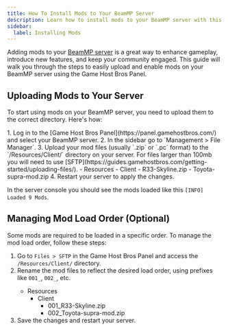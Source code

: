 ```yaml
---
title: How To Install Mods to Your BeamMP Server
description: Learn how to install mods to your BeamMP server with this comprehensive guide.
sidebar:
  label: Installing Mods
---
```


Adding mods to your [BeamMP server](https://www.gamehostbros.com/beammp-server-hosting/) is a great way to enhance gameplay, introduce new features, and keep your community engaged. This guide will walk you through the steps to easily upload and enable mods on your BeamMP server using the Game Host Bros Panel.

## Uploading Mods to Your Server
To start using mods on your BeamMP server, you need to upload them to the correct directory. Here's how:

<Steps>
1. Log in to the [Game Host Bros Panel](https://panel.gamehostbros.com/) and select your BeamMP server.
2. In the sidebar go to `Management > File Manager`.
3. Upload your mod files (usually `.zip` or `.pc` format) to the `/Resources/Client/` directory on your server. For files larger than 100mb you will need to use [SFTP](https://guides.gamehostbros.com/getting-started/uploading-files/).
   <FileTree>
   - Resources
     - Client
       - R33-Skyline.zip
       - Toyota-supra-mod.zip
   </FileTree>
4. Restart your server to apply the changes.
</Steps>

In the server console you should see the mods loaded like this `[INFO] Loaded 9 Mods`.

## Managing Mod Load Order (Optional)
Some mods are required to be loaded in a specific order. To manage the mod load order, follow these steps:
<Steps>
1. Go to `Files > SFTP` in the Game Host Bros Panel and access the `/Resources/Client/` directory.
2. Rename the mod files to reflect the desired load order, using prefixes like `001_`, `002_`, etc.
   <FileTree>
   - Resources
     - Client
       - 001_R33-Skyline.zip
       - 002_Toyota-supra-mod.zip
   </FileTree>
3. Save the changes and restart your server.
</Steps>
